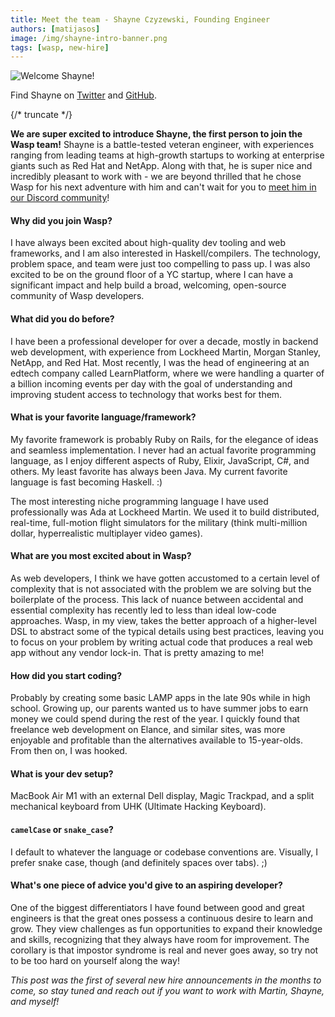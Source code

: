 ```yaml
---
title: Meet the team - Shayne Czyzewski, Founding Engineer
authors: [matijasos]
image: /img/shayne-intro-banner.png
tags: [wasp, new-hire]
---
```



![Welcome Shayne!](../static/img/shayne-intro-banner.png)

Find Shayne on [Twitter](https://twitter.com/shayneczyzewski) and [GitHub](https://github.com/shayneczyzewski).

{/* truncate */}

<WaspIntro />

<InBlogCta />

**We are super excited to introduce Shayne, the first person to join the Wasp team!** Shayne is a battle-tested veteran engineer, with experiences ranging from leading teams at high-growth startups to working at enterprise giants such as Red Hat and NetApp. Along with that, he is super nice and incredibly pleasant to work with - we are beyond thrilled that he chose Wasp for his next adventure with him and can't wait for you to [meet him in our Discord community](https://discord.gg/rzdnErX)!

#### Why did you join Wasp?

I have always been excited about high-quality dev tooling and web frameworks, and I am also interested in Haskell/compilers. The technology, problem space, and team were just too compelling to pass up. I was also excited to be on the ground floor of a YC startup, where I can have a significant impact and help build a broad, welcoming, open-source community of Wasp developers.

#### What did you do before?

I have been a professional developer for over a decade, mostly in backend web development, with experience from Lockheed Martin, Morgan Stanley, NetApp, and Red Hat. Most recently, I was the head of engineering at an edtech company called LearnPlatform, where we were handling a quarter of a billion incoming events per day with the goal of understanding and improving student access to technology that works best for them.

#### What is your favorite language/framework?

My favorite framework is probably Ruby on Rails, for the elegance of ideas and seamless implementation. I never had an actual favorite programming language, as I enjoy different aspects of Ruby, Elixir, JavaScript, C#, and others. My least favorite has always been Java. My current favorite language is fast becoming Haskell. :)

The most interesting niche programming language I have used professionally was Ada at Lockheed Martin. We used it to build distributed, real-time, full-motion flight simulators for the military (think multi-million dollar, hyperrealistic multiplayer video games).

#### What are you most excited about in Wasp?

As web developers, I think we have gotten accustomed to a certain level of complexity that is not associated with the problem we are solving but the boilerplate of the process. This lack of nuance between accidental and essential complexity has recently led to less than ideal low-code approaches. Wasp, in my view, takes the better approach of a higher-level DSL to abstract some of the typical details using best practices, leaving you to focus on your problem by writing actual code that produces a real web app without any vendor lock-in. That is pretty amazing to me!

#### How did you start coding?

Probably by creating some basic LAMP apps in the late 90s while in high school. Growing up, our parents wanted us to have summer jobs to earn money we could spend during the rest of the year. I quickly found that freelance web development on Elance, and similar sites, was more enjoyable and profitable than the alternatives available to 15-year-olds. From then on, I was hooked.

#### What is your dev setup?

MacBook Air M1 with an external Dell display, Magic Trackpad, and a split mechanical keyboard from UHK (Ultimate Hacking Keyboard).

#### `camelCase` or `snake_case`?

I default to whatever the language or codebase conventions are. Visually, I prefer snake case, though (and definitely spaces over tabs). ;)

#### What's one piece of advice you'd give to an aspiring developer?

One of the biggest differentiators I have found between good and great engineers is that the great ones possess a continuous desire to learn and grow. They view challenges as fun opportunities to expand their knowledge and skills, recognizing that they always have room for improvement. The corollary is that impostor syndrome is real and never goes away, so try not to be too hard on yourself along the way!

_This post was the first of several new hire announcements in the months to come, so stay tuned and reach out if you want to work with Martin, Shayne, and myself!_

<InBlogCta />

